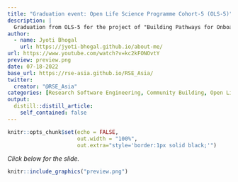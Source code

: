 ---
title: "Graduation event: Open Life Science Programme Cohort-5 (OLS-5)"
description: |
  Graduation from OLS-5 for the project of "Building Pathways for Onboarding to Research Software Engineering (RSE) Asia Association and Adoption of Code of Conduct".
author:
  - name: Jyoti Bhogal
    url: https://jyoti-bhogal.github.io/about-me/
url: https://www.youtube.com/watch?v=kc2kFONOvtY
preview: preview.png
date: 07-18-2022
base_url: https://rse-asia.github.io/RSE_Asia/
twitter:
  creator: "@RSE_Asia"
categories: [Research Software Engineering, Community Building, Open Life Science, Open Science, Graduation]
output:
  distill::distill_article:
    self_contained: false
---
  
  
```{r setup, include=FALSE}
knitr::opts_chunk$set(echo = FALSE,
                      out.width = "100%",
                      out.extra="style='border:1px solid black;'")
```

*Click below for the slide.*
  
<a href="`r rmarkdown::metadata$url`">
```{r}
knitr::include_graphics("preview.png")
```
</a>
